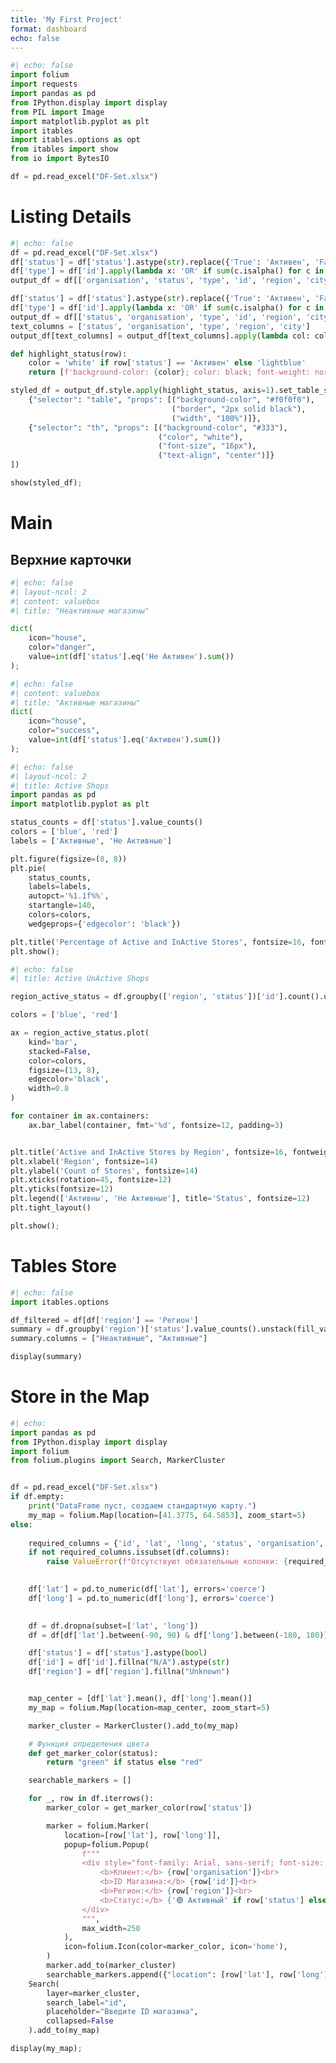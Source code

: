 ```yaml
---
title: 'My First Project'
format: dashboard
echo: false
---
```


```python
#| echo: false
import folium
import requests
import pandas as pd
from IPython.display import display
from PIL import Image
import matplotlib.pyplot as plt
import itables
import itables.options as opt
from itables import show
from io import BytesIO

df = pd.read_excel("DF-Set.xlsx")
```

# Listing Details

```python
#| echo: false
df = pd.read_excel("DF-Set.xlsx")
df['status'] = df['status'].astype(str).replace({'True': 'Активен', 'False': 'Не Активен'})
df['type'] = df['id'].apply(lambda x: 'OR' if sum(c.isalpha() for c in str(x)) >= 2 else 'IR')
output_df = df[['organisation', 'status', 'type', 'id', 'region', 'city']].reset_index(drop=True)

```

```python

df['status'] = df['status'].astype(str).replace({'True': 'Активен', 'False': 'Не Активен'})
df['type'] = df['id'].apply(lambda x: 'OR' if sum(c.isalpha() for c in str(x)) >= 2 else 'IR')
output_df = df[['status', 'organisation', 'type', 'id', 'region', 'city']].reset_index(drop=True)
text_columns = ['status', 'organisation', 'type', 'region', 'city']
output_df[text_columns] = output_df[text_columns].apply(lambda col: col.astype(str).str.title())

def highlight_status(row):
    color = 'white' if row['status'] == 'Активен' else 'lightblue'
    return [f'background-color: {color}; color: black; font-weight: normal;' for _ in row]

styled_df = output_df.style.apply(highlight_status, axis=1).set_table_styles([
    {"selector": "table", "props": [("background-color", "#f0f0f0"),  
                                    ("border", "2px solid black"),
                                    ("width", "100%")]},
    {"selector": "th", "props": [("background-color", "#333"),  
                                 ("color", "white"),
                                 ("font-size", "16px"),
                                 ("text-align", "center")]}
])

show(styled_df);
```
# Main

## Верхние карточки
```python
#| echo: false
#| layout-ncol: 2
#| content: valuebox
#| title: "Неактивные магазины"

dict(
    icon="house",
    color="danger",
    value=int(df['status'].eq('Не Активен').sum()) 
);
```

```python
#| echo: false
#| content: valuebox
#| title: "Активные магазины"
dict(
    icon="house",
    color="success",
    value=int(df['status'].eq('Активен').sum())  
);
```



```python
#| echo: false
#| layout-ncol: 2 
#| title: Active Shops
import pandas as pd
import matplotlib.pyplot as plt

status_counts = df['status'].value_counts()
colors = ['blue', 'red']
labels = ['Активные', 'Не Активные']

plt.figure(figsize=(8, 8))
plt.pie(
    status_counts, 
    labels=labels, 
    autopct='%1.1f%%', 
    startangle=140, 
    colors=colors,
    wedgeprops={'edgecolor': 'black'})

plt.title('Percentage of Active and InActive Stores', fontsize=16, fontweight='bold')
plt.show();
```

```python
#| echo: false
#| title: Active UnActive Shops

region_active_status = df.groupby(['region', 'status'])['id'].count().unstack(fill_value=0)

colors = ['blue', 'red']

ax = region_active_status.plot(
    kind='bar',
    stacked=False,
    color=colors,
    figsize=(13, 8),
    edgecolor='black',
    width=0.8
)

for container in ax.containers:
    ax.bar_label(container, fmt='%d', fontsize=12, padding=3)


plt.title('Active and InActive Stores by Region', fontsize=16, fontweight='bold')
plt.xlabel('Region', fontsize=14)
plt.ylabel('Count of Stores', fontsize=14)
plt.xticks(rotation=45, fontsize=12)
plt.yticks(fontsize=12)
plt.legend(['Активны', 'Не Активные'], title='Status', fontsize=12)
plt.tight_layout()

plt.show();
```


# Tables Store
```python
#| echo: false
import itables.options

df_filtered = df[df['region'] == 'Регион']
summary = df.groupby('region')['status'].value_counts().unstack(fill_value=0)
summary.columns = ["Неактивные", "Активные"]

display(summary)
```

# Store in the Map
```python
#| echo: 
import pandas as pd
from IPython.display import display
import folium
from folium.plugins import Search, MarkerCluster


df = pd.read_excel("DF-Set.xlsx")
if df.empty:
    print("DataFrame пуст, создаем стандартную карту.")
    my_map = folium.Map(location=[41.3775, 64.5853], zoom_start=5)
else:
   
    required_columns = {'id', 'lat', 'long', 'status', 'organisation', 'region'}
    if not required_columns.issubset(df.columns):
        raise ValueError(f"Отсутствуют обязательные колонки: {required_columns - set(df.columns)}")

  
    df['lat'] = pd.to_numeric(df['lat'], errors='coerce')
    df['long'] = pd.to_numeric(df['long'], errors='coerce')

   
    df = df.dropna(subset=['lat', 'long'])
    df = df[df['lat'].between(-90, 90) & df['long'].between(-180, 180)]

    df['status'] = df['status'].astype(bool)
    df['id'] = df['id'].fillna("N/A").astype(str)
    df['region'] = df['region'].fillna("Unknown")


    map_center = [df['lat'].mean(), df['long'].mean()]
    my_map = folium.Map(location=map_center, zoom_start=5)

    marker_cluster = MarkerCluster().add_to(my_map)

    # Функция определения цвета
    def get_marker_color(status):
        return "green" if status else "red"

    searchable_markers = []

    for _, row in df.iterrows():
        marker_color = get_marker_color(row['status'])

        marker = folium.Marker(
            location=[row['lat'], row['long']],
            popup=folium.Popup(
                f"""
                <div style="font-family: Arial, sans-serif; font-size: 14px; padding: 8px;">
                    <b>Клиент:</b> {row['organisation']}<br>
                    <b>ID Магазина:</b> {row['id']}<br>
                    <b>Регион:</b> {row['region']}<br>
                    <b>Статус:</b> {'🟢 Активный' if row['status'] else '🔴 Неактивный'}
                </div>
                """,
                max_width=250
            ),
            icon=folium.Icon(color=marker_color, icon='home'),
        )
        marker.add_to(marker_cluster)
        searchable_markers.append({"location": [row['lat'], row['long']], "id": row['id']})
    Search(
        layer=marker_cluster,  
        search_label="id", 
        placeholder="Введите ID магазина",
        collapsed=False
    ).add_to(my_map)

display(my_map);
```
